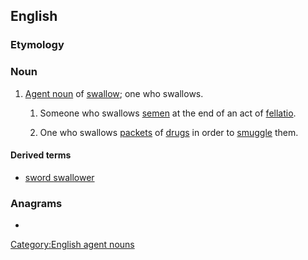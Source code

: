 ==English==

===Etymology===
{{suffix|en|swallow|er}}

===Noun===
{{en-noun}}

# [[agent noun|Agent noun]] of [[swallow]]; one who swallows.
## {{lb|en|vulgar|slang}} Someone who swallows [[semen]] at the end of an act of [[fellatio]].
## One who swallows [[packet]]s of [[drug]]s in order to [[smuggle]] them.

====Derived terms====
* [[sword swallower]]

===Anagrams===
* {{anagrams|en|a=aellorsww|reswallow|wallowers}}

[[Category:English agent nouns]]